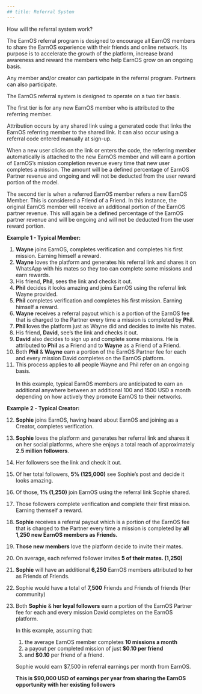 ```yaml
---
## title: Referral System
---
```


How will the referral system work?

The EarnOS referral program is designed to encourage all EarnOS members to share the EarnOS experience with their friends and online network. Its purpose is to accelerate the growth of the platform, increase brand awareness and reward the members who help EarnOS grow on an ongoing basis.

Any member and/or creator can participate in the referral program. Partners can also participate.

The EarnOS referral system is designed to operate on a two tier basis.

The first tier is for any new EarnOS member who is attributed to the referring member.

Attribution occurs by any shared link using a generated code that links the EarnOS referring member to the shared link. It can also occur using a referral code entered manually at sign-up.

When a new user clicks on the link or enters the code, the referring member automatically is attached to the new EarnOS member and will earn a portion of EarnOS’s mission completion revenue every time that new user completes a mission. The amount will be a defined percentage of EarnOS Partner revenue and ongoing and will not be deducted from the user reward portion of the model.

The second tier is when a referred EarnOS member refers a new EarnOS Member. This is considered a Friend of a Friend. In this instance, the original EarnOS member will receive an additional portion of the EarnOS partner revenue. This will again be a defined percentage of the EarnOS partner revenue and will be ongoing and will not be deducted from the user reward portion.

**Example 1 - Typical Member:**

1. **Wayne** joins EarnOS, completes verification and completes his first mission. Earning himself a reward.
2. **Wayne** loves the platform and generates his referral link and shares it on WhatsApp with his mates so they too can complete some missions and earn rewards.
3. His friend, **Phil**, sees the link and checks it out.
4. **Phil** decides it looks amazing and joins EarnOS using the referral link Wayne provided.
5. **Phil** completes verification and completes his first mission. Earning himself a reward.
6. **Wayne** receives a referral payout which is a portion of the EarnOS fee that is charged to the Partner every time a mission is completed by **Phil.**
7. **Phil l**oves the platform just as Wayne did and decides to invite his mates.
8. His friend, **David**, see’s the link and checks it out.
9. **David** also decides to sign up and complete some missions. He is attributed to **Phil** as a Friend and to **Wayne** as a Friend of a Friend.
10. Both **Phil** & **Wayne** earn a portion of the EarnOS Partner fee for each and every mission David completes on the EarnOS platform.
11. This process applies to all people Wayne and Phil refer on an ongoing basis. \
     \
    In this example, typical EarnOS members are anticipated to earn an additional anywhere between an additional 100 and 1500 USD a month depending on how actively they promote EarnOS to their networks.

**Example 2 - Typical Creator:**

12. **Sophie** joins EarnOS, having heard about EarnOS and joining as a Creator, completes verification.
13. **Sophie** loves the platform and generates her referral link and shares it on her social platforms, where she enjoys a total reach of approximately **2.5 million followers**.
14. Her followers see the link and check it out.
15. Of her total followers, **5% (125,000)** see Sophie’s post and decide it looks amazing.
16. Of those, **1% (1,250)** join EarnOS using the referral link Sophie shared.
17. Those followers complete verification and complete their first mission. Earning themself a reward.
18. **Sophie** receives a referral payout which is a portion of the EarnOS fee that is charged to the Partner every time a mission is completed by **all 1,250 new EarnOS members as Friends.**
19. **Those new members** love the platform decide to invite their mates.
20. On average, each referred follower invites **5 of their mates. (1,250)**
21. **Sophie** will have an additional **6,250** EarnOS members attributed to her as Friends of Friends.
22. Sophie would have a total of **7,500** Friends and Friends of friends (Her community)
23. Both **Sophie** & **her loyal followers** earn a portion of the EarnOS Partner fee for each and every mission David completes on the EarnOS platform.

    In this example, assuming that:

    1. the average EarnOS member completes **10 missions a month**
    2. a payout per completed mission of just **$0.10 per friend**
    3. and **$0.10** per friend of a friend.

    Sophie would earn $7,500 in referral earnings per month from EarnOS.

    **This is $90,000 USD of earnings per year from sharing the EarnOS opportunity with her existing followers**
